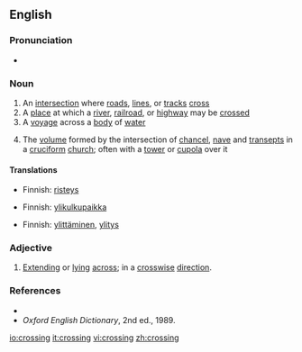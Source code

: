 ==English==

===Pronunciation===
*{{audio|en-us-crossing.ogg|Audio (US)}}

===Noun===
{{en-noun}}
#An [[intersection]] where [[road]]s, [[line]]s, or [[track]]s [[cross]]
#A [[place]] at which a [[river]], [[railroad]], or [[highway]] may be [[crossed]]
#A [[voyage]] across a [[body]] of [[water]]
#{{architecture}} The [[volume]] formed by the intersection of [[chancel]], [[nave]] and [[transept]]s in a [[cruciform]] [[church]]; often with a [[tower]] or [[cupola]] over it

====Translations====
{{trans-top|An intersection where roads, lines, or tracks cross}}
*Finnish: [[risteys]]
{{trans-mid}}
{{trans-bottom}}

{{trans-top|A place at which a river, railroad, or highway may be crossed}}
*Finnish: [[ylikulkupaikka]]
{{trans-mid}}
{{trans-bottom}}

{{trans-top|A voyage across a body of water}}
*Finnish: [[ylittäminen]], [[ylitys]]
{{trans-mid}}
{{trans-bottom}}

{{trans-top|The volume formed by the intersection of chancel, nave and transepts in a cruciform church}}
{{trans-mid}}
{{trans-bottom}}

===Adjective===
{{en-adj|-}}
#{{rare}} [[Extending]] or [[lying]] [[across]]; in a [[crosswise]] [[direction]].

===References===
*{{R:Dictionary.com|crossing}}
*''Oxford English Dictionary'', 2nd ed., 1989.

[[io:crossing]]
[[it:crossing]]
[[vi:crossing]]
[[zh:crossing]]
